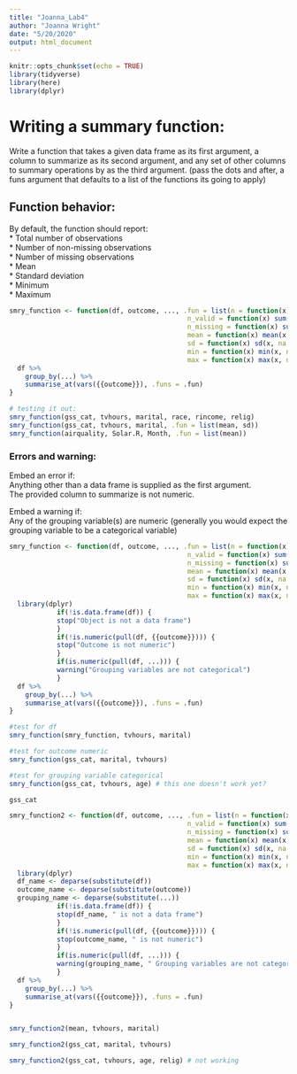 ```yaml
---
title: "Joanna_Lab4"
author: "Joanna Wright"
date: "5/20/2020"
output: html_document
---
```


```r
knitr::opts_chunk$set(echo = TRUE)
library(tidyverse)
library(here)
library(dplyr)
```

# Writing a summary function:
Write a function that takes a given data frame as its first argument, a column to summarize as its second argument, and any set of other columns to summary operations by as the third argument. (pass the dots and after, a funs argument that defaults to a list of the functions its going to apply)

## Function behavior:
By default, the function should report:  
* Total number of observations  
* Number of non-missing observations  
* Number of missing observations  
* Mean  
* Standard deviation  
* Minimum  
* Maximum  


```r

smry_function <- function(df, outcome, ..., .fun = list(n = function(x) length(x),
                                             n_valid = function(x) sum(!is.na(x)),
                                             n_missing = function(x) sum(is.na(x)),
                                             mean = function(x) mean(x, na.rm = TRUE),
                                             sd = function(x) sd(x, na.rm = TRUE),
                                             min = function(x) min(x, na.rm = TRUE),
                                             max = function(x) max(x, na.rm = TRUE))) {
  df %>% 
    group_by(...) %>% 
    summarise_at(vars({{outcome}}), .funs = .fun)
}

# testing it out: 
smry_function(gss_cat, tvhours, marital, race, rincome, relig)
smry_function(gss_cat, tvhours, marital, .fun = list(mean, sd))
smry_function(airquality, Solar.R, Month, .fun = list(mean))

```

### Errors and warning: 

Embed an error if:  
Anything other than a data frame is supplied as the first argument.  
The provided column to summarize is not numeric. 

Embed a warning if:  
Any of the grouping variable(s) are numeric (generally you would expect the grouping variable to be a categorical variable)  

```r

smry_function <- function(df, outcome, ..., .fun = list(n = function(x) length(x),
                                             n_valid = function(x) sum(!is.na(x)),
                                             n_missing = function(x) sum(is.na(x)),
                                             mean = function(x) mean(x, na.rm = TRUE),
                                             sd = function(x) sd(x, na.rm = TRUE),
                                             min = function(x) min(x, na.rm = TRUE),
                                             max = function(x) max(x, na.rm = TRUE))) {
  library(dplyr)
            if(!is.data.frame(df)) { 
            stop("Object is not a data frame")
            } 
            if(!is.numeric(pull(df, {{outcome}}))) {
            stop("Outcome is not numeric")
            }
            if(is.numeric(pull(df, ...))) {
            warning("Grouping variables are not categorical")
            }
  df %>% 
    group_by(...) %>% 
    summarise_at(vars({{outcome}}), .funs = .fun)
}

#test for df 
smry_function(smry_function, tvhours, marital)

#test for outcome numeric
smry_function(gss_cat, marital, tvhours)

#test for grouping variable categorical 
smry_function(gss_cat, tvhours, age) # this one doesn't work yet? 

gss_cat

```

```r

smry_function2 <- function(df, outcome, ..., .fun = list(n = function(x) length(x),
                                             n_valid = function(x) sum(!is.na(x)),
                                             n_missing = function(x) sum(is.na(x)),
                                             mean = function(x) mean(x, na.rm = TRUE),
                                             sd = function(x) sd(x, na.rm = TRUE),
                                             min = function(x) min(x, na.rm = TRUE),
                                             max = function(x) max(x, na.rm = TRUE))) {
  library(dplyr)
  df_name <- deparse(substitute(df))
  outcome_name <- deparse(substitute(outcome))
  grouping_name <- deparse(substitute(...))
            if(!is.data.frame(df)) { 
            stop(df_name, " is not a data frame")
            } 
            if(!is.numeric(pull(df, {{outcome}}))) {
            stop(outcome_name, " is not numeric")
            }
            if(is.numeric(pull(df, ...))) {
            warning(grouping_name, " Grouping variables are not categorical")
            }
  df %>% 
    group_by(...) %>% 
    summarise_at(vars({{outcome}}), .funs = .fun)
}


smry_function2(mean, tvhours, marital)

smry_function2(gss_cat, marital, tvhours)

smry_function2(gss_cat, tvhours, age, relig) # not working 

```







